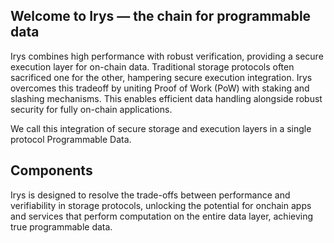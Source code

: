 
## **Welcome to Irys** — the chain for programmable data

Irys combines high performance with robust verification, providing a secure execution layer for on-chain data. Traditional storage protocols often sacrificed one for the other, hampering secure execution integration. Irys overcomes this tradeoff by uniting Proof of Work (PoW) with staking and slashing mechanisms. This enables efficient data handling alongside robust security for fully on-chain applications.

We call this integration of secure storage and execution layers in a single protocol Programmable Data.

<ArchitectureBento />

## Components

Irys is designed to resolve the trade-offs between performance and verifiability in storage protocols, unlocking the potential for onchain apps and services that perform computation on the entire data layer, achieving true programmable data.

<ComponentBento />
